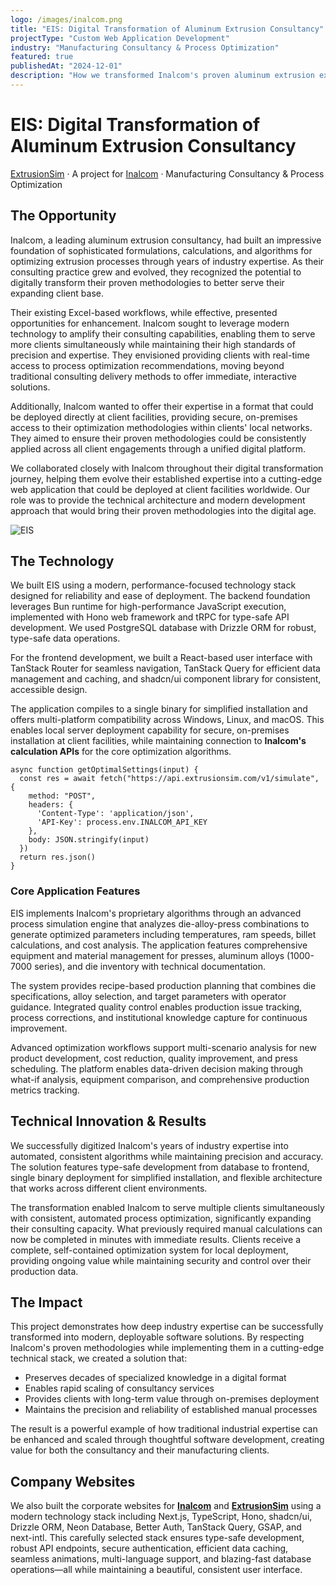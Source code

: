 ```yaml
---
logo: /images/inalcom.png
title: "EIS: Digital Transformation of Aluminum Extrusion Consultancy"
projectType: "Custom Web Application Development"
industry: "Manufacturing Consultancy & Process Optimization"
featured: true
publishedAt: "2024-12-01"
description: "How we transformed Inalcom's proven aluminum extrusion expertise into a modern, deployable web application for their global client base."
---
```


# EIS: Digital Transformation of Aluminum Extrusion Consultancy

[ExtrusionSim](https://extrusionsim.com) · A project for [Inalcom](https://inalcocompany.com) · Manufacturing Consultancy & Process Optimization

## The Opportunity

Inalcom, a leading aluminum extrusion consultancy, had built an impressive foundation of sophisticated formulations, calculations, and algorithms for optimizing extrusion processes through years of industry expertise. As their consulting practice grew and evolved, they recognized the potential to digitally transform their proven methodologies to better serve their expanding client base.

Their existing Excel-based workflows, while effective, presented opportunities for enhancement. Inalcom sought to leverage modern technology to amplify their consulting capabilities, enabling them to serve more clients simultaneously while maintaining their high standards of precision and expertise. They envisioned providing clients with real-time access to process optimization recommendations, moving beyond traditional consulting delivery methods to offer immediate, interactive solutions.

Additionally, Inalcom wanted to offer their expertise in a format that could be deployed directly at client facilities, providing secure, on-premises access to their optimization methodologies within clients' local networks. They aimed to ensure their proven methodologies could be consistently applied across all client engagements through a unified digital platform.

We collaborated closely with Inalcom throughout their digital transformation journey, helping them evolve their established expertise into a cutting-edge web application that could be deployed at client facilities worldwide. Our role was to provide the technical architecture and modern development approach that would bring their proven methodologies into the digital age.

![EIS](/images/extrusionsim.webp)

## The Technology

We built EIS using a modern, performance-focused technology stack designed for reliability and ease of deployment. The backend foundation leverages Bun runtime for high-performance JavaScript execution, implemented with Hono web framework and tRPC for type-safe API development. We used PostgreSQL database with Drizzle ORM for robust, type-safe data operations.

For the frontend development, we built a React-based user interface with TanStack Router for seamless navigation, TanStack Query for efficient data management and caching, and shadcn/ui component library for consistent, accessible design.

The application compiles to a single binary for simplified installation and offers multi-platform compatibility across Windows, Linux, and macOS. This enables local server deployment capability for secure, on-premises installation at client facilities, while maintaining connection to **Inalcom's calculation APIs** for the core optimization algorithms.

```
async function getOptimalSettings(input) {
  const res = await fetch("https://api.extrusionsim.com/v1/simulate", {
    method: "POST",
    headers: {
      'Content-Type': 'application/json',
      'API-Key': process.env.INALCOM_API_KEY
    },
    body: JSON.stringify(input)
  })
  return res.json()
}
```

### Core Application Features

EIS implements Inalcom's proprietary algorithms through an advanced process simulation engine that analyzes die-alloy-press combinations to generate optimized parameters including temperatures, ram speeds, billet calculations, and cost analysis. The application features comprehensive equipment and material management for presses, aluminum alloys (1000-7000 series), and die inventory with technical documentation.

The system provides recipe-based production planning that combines die specifications, alloy selection, and target parameters with operator guidance. Integrated quality control enables production issue tracking, process corrections, and institutional knowledge capture for continuous improvement.

Advanced optimization workflows support multi-scenario analysis for new product development, cost reduction, quality improvement, and press scheduling. The platform enables data-driven decision making through what-if analysis, equipment comparison, and comprehensive production metrics tracking.

## Technical Innovation & Results

We successfully digitized Inalcom's years of industry expertise into automated, consistent algorithms while maintaining precision and accuracy. The solution features type-safe development from database to frontend, single binary deployment for simplified installation, and flexible architecture that works across different client environments.

The transformation enabled Inalcom to serve multiple clients simultaneously with consistent, automated process optimization, significantly expanding their consulting capacity. What previously required manual calculations can now be completed in minutes with immediate results. Clients receive a complete, self-contained optimization system for local deployment, providing ongoing value while maintaining security and control over their production data.

## The Impact

This project demonstrates how deep industry expertise can be successfully transformed into modern, deployable software solutions. By respecting Inalcom's proven methodologies while implementing them in a cutting-edge technical stack, we created a solution that:

- Preserves decades of specialized knowledge in a digital format
- Enables rapid scaling of consultancy services
- Provides clients with long-term value through on-premises deployment
- Maintains the precision and reliability of established manual processes

The result is a powerful example of how traditional industrial expertise can be enhanced and scaled through thoughtful software development, creating value for both the consultancy and their manufacturing clients.

## Company Websites

We also built the corporate websites for **[Inalcom](https://inalcocompany.com)** and **[ExtrusionSim](https://extrusionsim.com)** using a modern technology stack including Next.js, TypeScript, Hono, shadcn/ui, Drizzle ORM, Neon Database, Better Auth, TanStack Query, GSAP, and next-intl. This carefully selected stack ensures type-safe development, robust API endpoints, secure authentication, efficient data caching, seamless animations, multi-language support, and blazing-fast database operations—all while maintaining a beautiful, consistent user interface. 